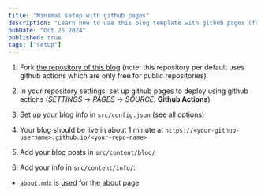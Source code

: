 ```yaml
---
title: "Minimal setup with github pages"
description: "Learn how to use this blog template with github pages (for free, with no coding required)"
pubDate: "Oct 26 2024"
published: true
tags: ["setup"]
---
```


1. Fork [the repository of this blog](https://github.com/flo-bit/blog-template) (note: this repository per default uses github actions which are only free for public repositories)

2. In your repository settings, set up github pages to deploy using github actions (_SETTINGS_ -> _PAGES_ -> _SOURCE_: **Github Actions**)

3. Set up your blog info in `src/config.json` (see [all options](../configuring-the-blog))

4. Your blog should be live in about 1 minute at `https://<your-github-username>.github.io/<your-repo-name>`

5. Add your blog posts in `src/content/blog/`

6. Add your info in `src/content/info/`:

- `about.mdx` is used for the about page

